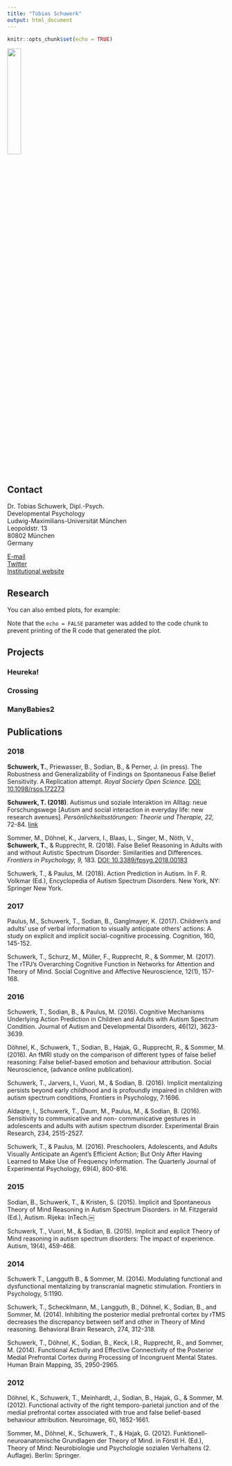 ```yaml
---
title: "Tobias Schuwerk"
output: html_document
---
```


```r
knitr::opts_chunk$set(echo = TRUE)
```

<img src="pic.jpg" style="width:25%; margin-right: 20px" align="middle">

## Contact

Dr. Tobias Schuwerk, Dipl.-Psych.  
Developmental Psychology    
Ludwig-Maximilians-Universität München  
Leopoldstr. 13  
80802 München  
Germany  

[E-mail](mailto:tobias.schuwerk@psy.lmu.de)  
[Twitter](https://twitter.com/TobiasSchuwerk)  
[Institutional website](http://www.psy.lmu.de/epp/personen/wiss_ma/tobias_schuwerk/)

## Research

You can also embed plots, for example:

Note that the `echo = FALSE` parameter was added to the code chunk to prevent printing of the R code that generated the plot.

## Projects

### Heureka!
### Crossing
### ManyBabies2

## Publications

### 2018
**Schuwerk, T.**, Priewasser, B., Sodian, B., & Perner, J. (in press). The Robustness and Generalizability of Findings on Spontaneous False Belief Sensitivity. A Replication attempt. *Royal Society Open Science.* [DOI: 10.1098/rsos.172273](http://rsos.royalsocietypublishing.org/content/5/5/172273)

**Schuwerk, T. (2018)**. Autismus und soziale Interaktion im Alltag: neue Forschungswege [Autism and social interaction in everyday life: new research avenues]. *Persönlichkeitsstörungen: Theorie und Therapie, 22,* 72-84. [link](https://www.klett-cotta.de/ausgabe/PTT_-_Persoenlichkeitsstoerungen_Heft_01_März_2018/93169?bereich_subnavi=heft)

Sommer, M., Döhnel, K., Jarvers, I., Blaas, L., Singer, M., Nöth, V., **Schuwerk, T.**, & Rupprecht, R. (2018). False Belief Reasoning in Adults with and without Autistic Spectrum Disorder: Similarities and Differences. *Frontiers in Psychology, 9,* 183. [DOI: 10.3389/fpsyg.2018.00183](https://www.frontiersin.org/articles/10.3389/fpsyg.2018.00183/full)

Schuwerk, T., & Paulus, M. (2018). Action Prediction in Autism. In F. R. Volkmar (Ed.), Encyclopedia of Autism Spectrum Disorders. New York, NY: Springer New York.

### 2017
Paulus, M., Schuwerk, T., Sodian, B., Ganglmayer, K. (2017). Children's and adults' use of verbal information to visually anticipate others' actions: A study on explicit and implicit social-cognitive processing. Cognition, 160, 145-152.

Schuwerk, T., Schurz, M., Müller, F., Rupprecht, R., & Sommer, M. (2017). The rTPJ’s Overarching Cognitive Function in Networks for Attention and Theory of Mind. Social Cognitive and Affective Neuroscience, 12(1), 157-168.

### 2016
Schuwerk, T., Sodian, B., & Paulus, M. (2016). Cognitive Mechanisms Underlying Action Prediction in Children and Adults with Autism Spectrum Condition. Journal of Autism and Developmental Disorders, 46(12), 3623-3639.

Döhnel, K., Schuwerk, T., Sodian, B., Hajak, G., Rupprecht, R., & Sommer, M. (2016). An fMRI study on the comparison of different types of false belief reasoning: False belief-based emotion and behaviour attribution. Social Neuroscience, (advance online publication).

Schuwerk, T., Jarvers, I., Vuori, M., & Sodian, B. (2016). Implicit mentalizing persists beyond early childhood and is profoundly impaired in children with autism spectrum conditions, Frontiers in Psychology, 7:1696.

Aldaqre, I., Schuwerk, T., Daum, M., Paulus, M., & Sodian, B. (2016). Sensitivity to communicative and non- communicative gestures in adolescents and adults with autism spectrum disorder. Experimental Brain Research, 234, 2515-2527.

Schuwerk, T., & Paulus, M. (2016). Preschoolers, Adolescents, and Adults Visually Anticipate an Agent's Efficient Action; But Only After Having Learned to Make Use of Frequency Information. The Quarterly Journal of Experimental Psychology, 69(4), 800-816.

### 2015
Sodian, B., Schuwerk, T., & Kristen, S. (2015). Implicit and Spontaneous Theory of Mind Reasoning in Autism Spectrum Disorders. in M. Fitzgerald (Ed.), Autism. Rijeka: InTech.￼

Schuwerk, T., Vuori, M., & Sodian, B. (2015). Implicit and explicit Theory of Mind reasoning in autism spectrum disorders: The impact of experience. Autism, 19(4), 459-468.

### 2014
Schuwerk T., Langguth B., & Sommer, M. (2014). Modulating functional and dysfunctional mentalizing by transcranial magnetic stimulation. Frontiers in Psychology, 5:1190.

Schuwerk, T., Schecklmann, M., Langguth, B., Döhnel, K., Sodian, B., and Sommer, M. (2014). Inhibiting the posterior medial prefrontal cortex by rTMS decreases the discrepancy between self and other in Theory of Mind reasoning. Behavioral Brain Research, 274, 312-318.

Schuwerk, T., Döhnel, K., Sodian, B., Keck, I.R., Rupprecht, R., and Sommer, M. (2014). Functional Activity and Effective Connectivity of the Posterior Medial Prefrontal Cortex during Processing of Incongruent Mental States. Human Brain Mapping, 35, 2950-2965.

### 2012
Döhnel, K., Schuwerk, T., Meinhardt, J., Sodian, B., Hajak, G., & Sommer, M. (2012). Functional activity of the right temporo-parietal junction and of the medial prefrontal cortex associated with true and false belief-based behaviour attribution. Neuroimage, 60, 1652-1661.

Sommer, M., Döhnel, K., Schuwerk, T., & Hajak, G. (2012). Funktionell-neuroanatomische Grundlagen der Theory of Mind. in Förstl H. (Ed.), Theory of Mind: Neurobiologie und Psychologie sozialen Verhaltens (2. Auflage). Berlin: Springer.
